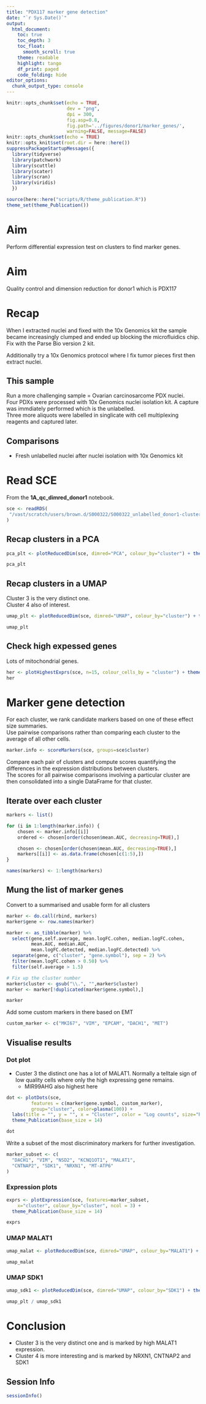 ```yaml
---
title: "PDX117 marker gene detection"
date: "`r Sys.Date()`"
output:
  html_document:
    toc: true
    toc_depth: 3
    toc_float:
      smooth_scroll: true
    theme: readable
    highlight: tango 
    df_print: paged
    code_folding: hide
editor_options: 
  chunk_output_type: console
---
```


```r
knitr::opts_chunk$set(echo = TRUE,
                      dev = "png",
                      dpi = 300,
                      fig.asp=0.8, 
                      fig.path='../figures/donor1/marker_genes/',
                      warning=FALSE, message=FALSE)
knitr::opts_chunk$set(echo = TRUE)
knitr::opts_knit$set(root.dir = here::here())
suppressPackageStartupMessages({
  library(tidyverse)
  library(patchwork)
  library(scuttle)
  library(scater)
  library(scran)
  library(viridis)
  })

source(here::here("scripts/R/theme_publication.R"))
theme_set(theme_Publication())
```

# Aim

Perform differential expression test on clusters to find marker genes.

# Aim

Quality control and dimension reduction for donor1 which is PDX117

# Recap

When I extracted nuclei and fixed with the 10x Genomics kit the sample became increasingly clumped and ended up blocking the microfluidics chip. Fix with the Parse Bio version 2 kit. 

Additionally try a 10x Genomics protocol where I fix tumor pieces first then extract nuclei.

## This sample
Run a more challenging sample = Ovarian carcinosarcome PDX nuclei.  
Four PDXs were processed with 10x Genomics nuclei isolation kit. A capture was immdiately performed which is the unlabelled.  
Three more aliquots were labelled in singlicate with cell multiplexing reagents and captured later.

## Comparisons

* Fresh unlabelled nuclei after nuclei isolation with 10x Genomics kit

# Read SCE

From the **1A_qc_dimred_donor1** notebook.

```r
sce <- readRDS(
 "/vast/scratch/users/brown.d/S000322/S000322_unlabelled_donor1-cluster.rds"
)
```

## Recap clusters in a PCA

```r
pca_plt <- plotReducedDim(sce, dimred="PCA", colour_by="cluster") + theme_Publication(base_size=22)

pca_plt
```

## Recap clusters in a UMAP

Cluster 3 is the very distinct one.  
Cluster 4 also of interest.

```r
umap_plt <- plotReducedDim(sce, dimred="UMAP", colour_by="cluster") + theme_Publication(base_size=22)

umap_plt
```

## Check high expessed genes

Lots of mitochondrial genes.

```r
her <- plotHighestExprs(sce, n=15, colour_cells_by = "cluster") + theme_Publication()
her
```

# Marker gene detection

For each cluster, we rank candidate markers based on one of these effect size summaries.  
Use pairwise comparisons rather than comparing each cluster to the average of all other cells.

```r
marker.info <- scoreMarkers(sce, groups=sce$cluster)
```

Compare each pair of clusters and compute scores quantifying the differences in the expression distributions between clusters.  
The scores for all pairwise comparisons involving a particular cluster are then consolidated into a single DataFrame for that cluster.

## Iterate over each cluster

```r
markers <- list()

for (i in 1:length(marker.info)) {
    chosen <- marker.info[[i]]
    ordered <- chosen[order(chosen$mean.AUC, decreasing=TRUE),]

    chosen <- chosen[order(chosen$mean.AUC, decreasing=TRUE),]
    markers[[i]] <- as.data.frame(chosen[c(1:5),])
}

names(markers) <- 1:length(markers)
```

## Mung the list of marker genes

Convert to a summarised and usable form for all clusters

```r
marker <- do.call(rbind, markers)
marker$gene <- row.names(marker)

marker <- as_tibble(marker) %>% 
  select(gene,self.average, mean.logFC.cohen, median.logFC.cohen, 
         mean.AUC, median.AUC, 
         mean.logFC.detected, median.logFC.detected) %>%
  separate(gene, c("cluster", "gene.symbol"), sep = 2) %>% 
  filter(mean.logFC.cohen > 0.50) %>% 
  filter(self.average > 1.5)

# Fix up the cluster number
marker$cluster <- gsub("\\.", "",marker$cluster)
marker <- marker[!duplicated(marker$gene.symbol),]

marker
```

Add some custom markers in there based on EMT

```r
custom_marker <- c("MKI67", "VIM", "EPCAM", "DACH1", "MET")
```

## Visualise results {.tabset}

### Dot plot

* Custer 3 the distinct one has a lot of MALAT1. Normally a telltale sign of low quality cells where only the high expressing gene remains.
  + MIR99AHG also highest here

```r
dot <- plotDots(sce, 
         features = c(marker$gene.symbol, custom_marker), 
         group="cluster", color=plasma(100)) +
  labs(title = "", y = "", x = "Cluster", color = "Log counts", size="Proportion of cells") +
  theme_Publication(base_size = 14)

dot
```

Write a subset of the most discriminatory markers for further investigation.

```r
marker_subset <- c(
  "DACH1", "VIM", "NSD2", "KCNQ1OT1", "MALAT1",
  "CNTNAP2", "SDK1", "NRXN1", "MT-ATP6"
)
```

### Expression plots

```r
exprs <- plotExpression(sce, features=marker_subset, 
    x="cluster", colour_by="cluster", ncol = 3) +
  theme_Publication(base_size = 14)

exprs
```

### UMAP MALAT1

```r
umap_malat <- plotReducedDim(sce, dimred="UMAP", colour_by="MALAT1") + theme_Publication(base_size=22)

umap_malat
```

### UMAP SDK1

```r
umap_sdk1 <- plotReducedDim(sce, dimred="UMAP", colour_by="SDK1") + theme_Publication(base_size=18)

umap_plt / umap_sdk1
```


# Conclusion

* Cluster 3 is the very distinct one and is marked by high MALAT1 expression. 
* Cluster 4 is more interesting and is marked by NRXN1, CNTNAP2 and SDK1

## Session Info

```r
sessionInfo()
```
